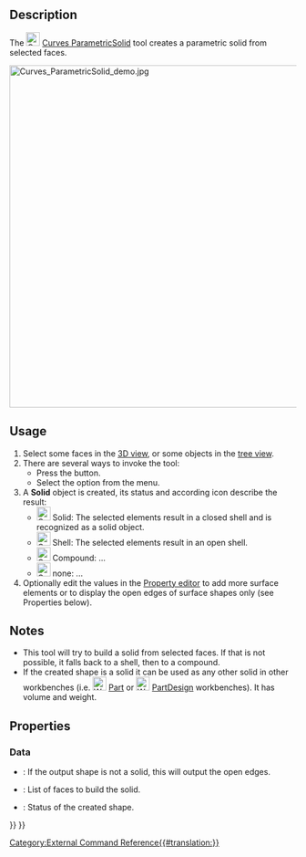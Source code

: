 <languages/>

{{Docnav
|[[Curves_ExtractSubshape|ExtractSubshape]]
|[[Curves_PasteSVG|PasteSVG]]
|[[Curves_Workbench|Curves]]
|IconL=Curves_ExtractSubshape.svg
|IconR=Curves_PasteSVG.svg
|IconC=Curves_workbench_icon.svg
}}

{{GuiCommand
|Name=Curves ParametricSolid
|MenuLocation=Misc. → Parametric solid
|Workbenches=[[Curves_Workbench|Curves]]
}}

==Description==

The [[Image:Curves_ParametricSolid.svg|24px]] [[Curves_ParametricSolid|Curves ParametricSolid]] tool creates a parametric solid from selected faces.

[[File:Curves_ParametricSolid_demo.jpg|600px]]
{{Caption|A wing shape comprised of 4 faces before (left) and a single solid after the application of this tool (right)}}

==Usage==

# Select some faces in the [[3D_view|3D view]], or some objects in the [[Tree_view|tree view]].
# There are several ways to invoke the tool: 
#* Press the {{Button|[[Image:Curves_ParametricSolid.svg|16px]] [[Curves_ParametricSolid|Parametric solid]]}} button.
#* Select the {{MenuCommand|Misc. → [[Image:Curves_ParametricSolid.svg|16px]] Parametric solid}} option from the menu.
# A '''Solid''' object is created, its status and according icon describe the result:
#* [[Image:Curves_ParametricSolidStatus01.svg|24px]] Solid: The selected elements result in a closed shell and is recognized as a solid object.
#* [[Image:Curves_ParametricSolidStatus02.svg|24px]] Shell: The selected elements result in an open shell.
#* [[Image:Curves_ParametricSolidStatus03.svg|24px]] Compound: ...
#* [[Image:Curves_ParametricSolidStatus04.svg|24px]] none: ...
# Optionally edit the values in the [[Property_editor|Property editor]] to add more surface elements or to display the open edges of surface shapes only (see Properties below).

==Notes==

* This tool will try to build a solid from selected faces. If that is not possible, it falls back to a shell, then to a compound.
* If the created shape is a solid it can be used as any other solid in other workbenches (i.e. [[Image:Workbench_Part.svg|24px]] [[Part_Workbench|Part]] or [[Image:Workbench_PartDesign.svg|24px]] [[PartDesign_Workbench|PartDesign]] workbenches). It has volume and weight.

==Properties==

===Data===

{{TitleProperty|Debug}}

* {{PropertyData|ShowOpenEdges|Bool}}: If the output shape is not a solid, this will output the open edges.

{{TitleProperty|Solid}}

* {{PropertyData|Faces|LinkSubList}}: List of faces to build the solid.
* {{PropertyData|ShapeStatus|String|ReadOnly}}: Status of the created shape.


{{Docnav
|[[Curves_ExtractSubshape|ExtractSubshape]]
|[[Curves_PasteSVG|PasteSVG]]
|[[Curves_Workbench|Curves]]
|IconL=Curves_ExtractSubshape.svg
|IconR=Curves_PasteSVG.svg
|IconC=Curves_workbench_icon.svg
}}

{{Curves Tools navi{{#translation:}}}}
{{Userdocnavi{{#translation:}}}}
[[Category:External Command Reference{{#translation:}}]]